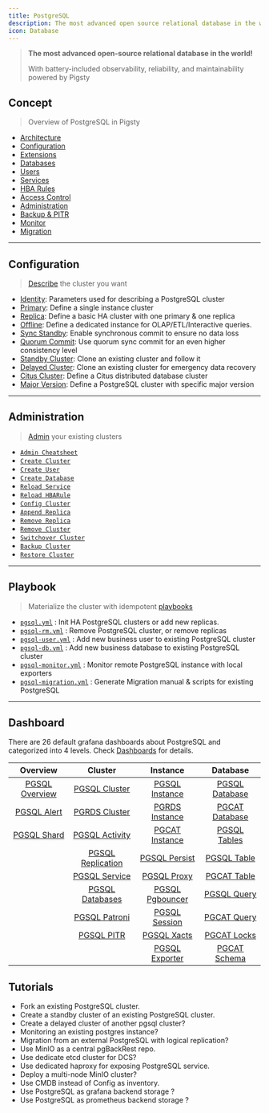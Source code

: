 ```yaml
---
title: PostgreSQL
description: The most advanced open source relational database in the world!
icon: Database
---
```



> **The most advanced open-source relational database in the world!**
>
> With battery-included observability, reliability, and maintainability powered by Pigsty

## Concept

> Overview of PostgreSQL in Pigsty

- [Architecture](/docs/pgsql/arch/)
- [Configuration](/docs/pgsql/config/)
- [Extensions](/docs/pgsql/ext/)
- [Databases](/docs/pgsql/db/)
- [Users](/docs/pgsql/user/)
- [Services](/docs/pgsql/service/)
- [HBA Rules](/docs/pgsql/hba/)
- [Access Control](/docs/pgsql/acl)
- [Administration](/docs/pgsql/admin/)
- [Backup & PITR](/docs/pgsql/pitr/)
- [Monitor](/docs/pgsql/monitor/)
- [Migration](/docs/pgsql/migration/)

------

## Configuration

> [Describe](/docs/pgsql/config/) the cluster you want

- [Identity](/docs/pgsql/config/#identity): Parameters used for describing a PostgreSQL cluster
- [Primary](/docs/pgsql/config/#primary): Define a single instance cluster
- [Replica](/docs/pgsql/config/#replica): Define a basic HA cluster with one primary & one replica
- [Offline](/docs/pgsql/config/#offline): Define a dedicated instance for OLAP/ETL/Interactive queries.
- [Sync Standby](/docs/pgsql/config/#sync-standby): Enable synchronous commit to ensure no data loss
- [Quorum Commit](/docs/pgsql/config/#quorum-commit): Use quorum sync commit for an even higher consistency level
- [Standby Cluster](/docs/pgsql/config/#standby-cluster): Clone an existing cluster and follow it
- [Delayed Cluster](/docs/pgsql/config/#delayed-cluster): Clone an existing cluster for emergency data recovery
- [Citus Cluster](/docs/pgsql/config/#citus-cluster): Define a Citus distributed database cluster
- [Major Version](/docs/pgsql/config/#major-version): Define a PostgreSQL cluster with specific major version

------

## Administration

> [Admin](/docs/pgsql/admin/) your existing clusters

- [`Admin Cheatsheet`](/docs/pgsql/admin#cheatsheet)
- [`Create Cluster`](/docs/pgsql/admin#create-cluster)
- [`Create User`](/docs/pgsql/admin#create-user)
- [`Create Database`](/docs/pgsql/admin#create-database)
- [`Reload Service`](/docs/pgsql/admin#reload-service)
- [`Reload HBARule`](/docs/pgsql/admin#reload-hbarule)
- [`Config Cluster`](/docs/pgsql/admin#config-cluster)
- [`Append Replica`](/docs/pgsql/admin#append-replica)
- [`Remove Replica`](/docs/pgsql/admin#remove-replica)
- [`Remove Cluster`](/docs/pgsql/admin#remove-cluster)
- [`Switchover Cluster`](/docs/pgsql/admin#switchover)
- [`Backup Cluster`](/docs/pgsql/admin#backup-cluster)
- [`Restore Cluster`](/docs/pgsql/admin#restore-cluster)

------

## Playbook

> Materialize the cluster with idempotent [playbooks](/docs/pgsql/playbook/)

- [`pgsql.yml`](/docs/pgsql/playbook/#pgsqlyml) : Init HA PostgreSQL clusters or add new replicas.
- [`pgsql-rm.yml`](/docs/pgsql/playbook/#pgsql-rmyml) : Remove PostgreSQL cluster, or remove replicas
- [`pgsql-user.yml`](/docs/pgsql/playbook/#pgsql-useryml) : Add new business user to existing PostgreSQL cluster
- [`pgsql-db.yml`](/docs/pgsql/playbook/#pgsql-dbyml) : Add new business database to existing PostgreSQL cluster
- [`pgsql-monitor.yml`](/docs/pgsql/playbook/#pgsql-monitoryml) : Monitor remote PostgreSQL instance with local exporters
- [`pgsql-migration.yml`](/docs/pgsql/playbook/#pgsql-migrationyml) : Generate Migration manual & scripts for existing PostgreSQL


------

## Dashboard

There are 26 default grafana dashboards about PostgreSQL and categorized into 4 levels. Check [Dashboards](/docs/pgsql/dashboard/) for details.

|                         Overview                          |                             Cluster                             |                          Instance                           |                         Database                          |
|:---------------------------------------------------------:|:---------------------------------------------------------------:|:-----------------------------------------------------------:|:---------------------------------------------------------:|
| [PGSQL Overview](https://demo.pigsty.io/d/pgsql-overview) |     [PGSQL Cluster](https://demo.pigsty.io/d/pgsql-cluster)     |  [PGSQL Instance](https://demo.pigsty.io/d/pgsql-instance)  | [PGSQL Database](https://demo.pigsty.io/d/pgsql-database) |
|    [PGSQL Alert](https://demo.pigsty.io/d/pgsql-alert)    |     [PGRDS Cluster](https://demo.pigsty.io/d/pgrds-cluster)     |  [PGRDS Instance](https://demo.pigsty.io/d/pgrds-instance)  | [PGCAT Database](https://demo.pigsty.io/d/pgcat-database) |
|    [PGSQL Shard](https://demo.pigsty.io/d/pgsql-shard)    |    [PGSQL Activity](https://demo.pigsty.io/d/pgsql-activity)    |  [PGCAT Instance](https://demo.pigsty.io/d/pgcat-instance)  |   [PGSQL Tables](https://demo.pigsty.io/d/pgsql-tables)   |
|                                                           | [PGSQL Replication](https://demo.pigsty.io/d/pgsql-replication) |   [PGSQL Persist](https://demo.pigsty.io/d/pgsql-persist)   |    [PGSQL Table](https://demo.pigsty.io/d/pgsql-table)    |
|                                                           |     [PGSQL Service](https://demo.pigsty.io/d/pgsql-service)     |     [PGSQL Proxy](https://demo.pigsty.io/d/pgsql-proxy)     |    [PGCAT Table](https://demo.pigsty.io/d/pgcat-table)    |
|                                                           |   [PGSQL Databases](https://demo.pigsty.io/d/pgsql-databases)   | [PGSQL Pgbouncer](https://demo.pigsty.io/d/pgsql-pgbouncer) |    [PGSQL Query](https://demo.pigsty.io/d/pgsql-query)    |
|                                                           |     [PGSQL Patroni](https://demo.pigsty.io/d/pgsql-patroni)     |   [PGSQL Session](https://demo.pigsty.io/d/pgsql-session)   |    [PGCAT Query](https://demo.pigsty.io/d/pgcat-query)    |
|                                                           |        [PGSQL PITR](https://demo.pigsty.io/d/pgsql-pitr)        |     [PGSQL Xacts](https://demo.pigsty.io/d/pgsql-xacts)     |    [PGCAT Locks](https://demo.pigsty.io/d/pgcat-locks)    |
|                                                           |                                                                 |  [PGSQL Exporter](https://demo.pigsty.io/d/pgsql-exporter)  |   [PGCAT Schema](https://demo.pigsty.io/d/pgcat-schema)   |

## Tutorials

- Fork an existing PostgreSQL cluster.
- Create a standby cluster of an existing PostgreSQL cluster.
- Create a delayed cluster of another pgsql cluster?
- Monitoring an existing postgres instance?
- Migration from an external PostgreSQL with logical replication?
- Use MinIO as a central pgBackRest repo.
- Use dedicate etcd cluster for DCS?
- Use dedicated haproxy for exposing PostgreSQL service.
- Deploy a multi-node MinIO cluster?
- Use CMDB instead of Config as inventory.
- Use PostgreSQL as grafana backend storage ?
- Use PostgreSQL as prometheus backend storage ?